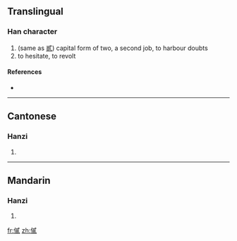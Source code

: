 ==Translingual==

===Han character===
{{Han char|rn=9|rad=人|as=12|sn=14|four=|canj=人戈心金 (OIPC)}}

# (same as [[貳]]) capital form of two, a second job, to harbour doubts
# to hesitate, to revolt

====References====
* {{Han ref|kx=0116.090|hdz=10216.070|uh=3483|ud=13443}}

----

==Cantonese==

===Hanzi===
{{yue-hanzi|jyut=|y=ji6}}

# {{defn|Cantonese|sort=人12}}

----

==Mandarin==

===Hanzi===
{{cmn-hanzi|pin=[[èr]] ([[er4]])|wg=erh<sup>4</sup>}}

# {{defn|Mandarin|sort=人12}}

[[fr:㒃]]
[[zh:㒃]]